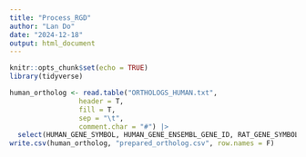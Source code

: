```yaml
---
title: "Process_RGD"
author: "Lan Do"
date: "2024-12-18"
output: html_document
---
```


```r
knitr::opts_chunk$set(echo = TRUE)
library(tidyverse)
```

```r
human_ortholog <- read.table("ORTHOLOGS_HUMAN.txt", 
                 header = T, 
                 fill = T,
                 sep = "\t", 
                 comment.char = "#") |>
  select(HUMAN_GENE_SYMBOL, HUMAN_GENE_ENSEMBL_GENE_ID, RAT_GENE_SYMBOL, RAT_GENE_ENSEMBL_GENE_ID)
write.csv(human_ortholog, "prepared_ortholog.csv", row.names = F)
```
